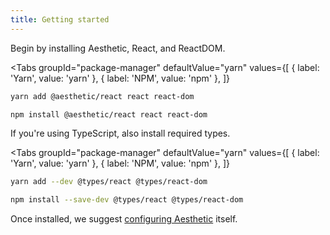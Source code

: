 ```yaml
---
title: Getting started
---
```



Begin by installing Aesthetic, React, and ReactDOM.

<Tabs
  groupId="package-manager"
  defaultValue="yarn"
  values={[
    { label: 'Yarn', value: 'yarn' },
    { label: 'NPM', value: 'npm' },
  ]}
>
  <TabItem value="yarn">


```bash
yarn add @aesthetic/react react react-dom
```

  </TabItem>
  <TabItem value="npm">


```bash
npm install @aesthetic/react react react-dom
```

  </TabItem>
</Tabs>


If you're using TypeScript, also install required types.

<Tabs
  groupId="package-manager"
  defaultValue="yarn"
  values={[
    { label: 'Yarn', value: 'yarn' },
    { label: 'NPM', value: 'npm' },
  ]}
>
  <TabItem value="yarn">


```bash
yarn add --dev @types/react @types/react-dom
```

  </TabItem>
  <TabItem value="npm">


```bash
npm install --save-dev @types/react @types/react-dom
```

  </TabItem>
</Tabs>


Once installed, we suggest [configuring Aesthetic](../../dev/css-in-js/configure.md) itself.
